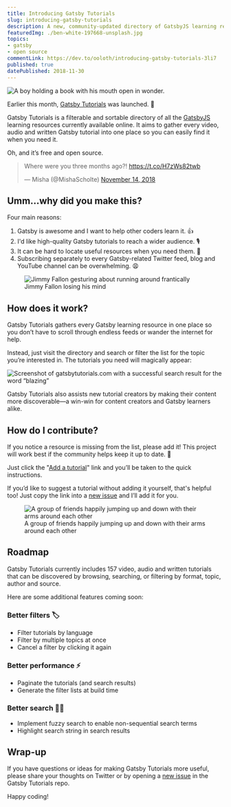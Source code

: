 ```yaml
---
title: Introducing Gatsby Tutorials
slug: introducing-gatsby-tutorials
description: A new, community-updated directory of GatsbyJS learning resources.
featuredImg: ./ben-white-197668-unsplash.jpg
topics:
- gatsby
- open source
commentLink: https://dev.to/ooloth/introducing-gatsby-tutorials-3li7
published: true
datePublished: 2018-11-30
---
```


![A boy holding a book with his mouth open in wonder.](./ben-white-197668-unsplash.jpg "Photo by Ben White")

Earlier this month, [Gatsby Tutorials](https://www.gatsbytutorials.com) was launched. 🎉

Gatsby Tutorials is a filterable and sortable directory of all the [GatsbyJS](https://www.gatsbyjs.org) learning resources currently available online. It aims to gather every video, audio and written Gatsby tutorial into one place so you can easily find it when you need it.

Oh, and it’s free and open source.

<blockquote class="twitter-tweet" data-lang="en">
  <p lang="en" dir="ltr">
    Where were you three months ago?! 
    <a href="https://t.co/H7zWs82twb">https://t.co/H7zWs82twb</a>
  </p>
  
  &mdash; Misha (@MishaScholte)
  <a href="https://twitter.com/MishaScholte/status/1062621103657488384?ref_src=twsrc%5Etfw">
    November 14, 2018
  </a>
</blockquote>

## Umm…why did you make this?

Four main reasons:

1. Gatsby is awesome and I want to help other coders learn it. 👍
2. I'd like high-quality Gatsby tutorials to reach a wider audience. 🎙️
3. It can be hard to locate useful resources when you need them. 🧐
4. Subscribing separately to every Gatsby-related Twitter feed, blog and YouTube channel can be overwhelming. 😩

<figure>
  <img src="https://media.giphy.com/media/3o7TKs2XTu7R5DefUk/giphy.gif" alt="Jimmy Fallon gesturing about running around frantically" />
  <figcaption>Jimmy Fallon losing his mind</figcaption>
</figure>

## How does it work?

Gatsby Tutorials gathers every Gatsby learning resource in one place so you don’t have to scroll through endless feeds or wander the internet for help.

Instead, just visit the directory and search or filter the list for the topic you’re interested in. The tutorials you need will magically appear:

![Screenshot of gatsbytutorials.com with a successful search result for the word “blazing”](./assets/introducing-gatsby-tutorials/gatsby-tutorials-search-example.jpg "Screenshot of gatsbytutorials.com with a successful search result for the word “blazing”")

Gatsby Tutorials also assists new tutorial creators by making their content more discoverable—a win-win for content creators and Gatsby learners alike.

## How do I contribute?

If you notice a resource is missing from the list, please add it! This project will work best if the community helps keep it up to date. 🙌

Just click the "[Add a tutorial](https://github.com/ooloth/gatsby-tutorials#how-do-i-add-a-tutorial)" link and you’ll be taken to the quick instructions.

If you’d like to suggest a tutorial without adding it yourself, that's helpful too! Just copy the link into a [new issue](https://github.com/ooloth/gatsby-tutorials/issues/new) and I’ll add it for you.


<figure>
  <img src="https://media.giphy.com/media/l0HlGPNqhq07VzPeU/giphy.gif" alt="A group of friends happily jumping up and down with their arms around each other" />
  <figcaption>A group of friends happily jumping up and down with their arms around each other</figcaption>
</figure>

## Roadmap

Gatsby Tutorials currently includes 157 video, audio and written tutorials that can be discovered by browsing, searching, or filtering by format, topic, author and source.

Here are some additional features coming soon:

### Better filters 🏷

- Filter tutorials by language
- Filter by multiple topics at once
- Cancel a filter by clicking it again

### Better performance ⚡️

- Paginate the tutorials (and search results)
- Generate the filter lists at build time

### Better search 🕵️‍♂️

- Implement fuzzy search to enable non-sequential search terms
- Highlight search string in search results

## Wrap-up

If you have questions or ideas for making Gatsby Tutorials more useful, please share your thoughts on Twitter or by opening a [new issue](https://github.com/ooloth/gatsby-tutorials/issues/new) in the Gatsby Tutorials repo.

Happy coding!
